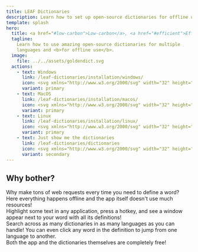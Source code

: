 ```yaml
---
title: LEAF Dictionaries
description: Learn how to set up open-source dictionaries for offline use.
template: splash
hero:
  title: <a href="#low-carbon">Low-carbon</a>, <a href="#efficient">Efficient</a>,<br /><a href="#amazing">Amazing</a> & <a href="#free">Free</a> Dictionaries
  tagline:
    Learn how to use amazing open-source dictionaries for multiple
    languages and <b>for offline use</b>.
  image:
    file: ../../assets/goldendict.svg
  actions:
    - text: Windows
      link: /leaf-dictionaries/installation/windows/
      icon: <svg xmlns="http://www.w3.org/2000/svg" width="32" height="32" viewBox="0 0 24 24"><path fill="currentColor" d="m3 5.557l7.357-1.002l.004 7.097l-7.354.042L3 5.557zm7.354 6.913l.006 7.103l-7.354-1.011v-6.14l7.348.048zm.892-8.046L21.001 3v8.562l-9.755.077V4.424zm9.758 8.113l-.003 8.523l-9.755-1.378l-.014-7.161l9.772.016z"/></svg>
      variant: primary
    - text: MacOS
      link: /leaf-dictionaries/installation/macos/
      icon: <svg xmlns="http://www.w3.org/2000/svg" width="32" height="32" viewBox="0 0 24 24"><path fill="currentColor" d="M19.665 16.811a10.316 10.316 0 0 1-1.021 1.837c-.537.767-.978 1.297-1.316 1.592c-.525.482-1.089.73-1.692.744c-.432 0-.954-.123-1.562-.373c-.61-.249-1.17-.371-1.683-.371c-.537 0-1.113.122-1.73.371c-.616.25-1.114.381-1.495.393c-.577.025-1.154-.229-1.729-.764c-.367-.32-.826-.87-1.377-1.648c-.59-.829-1.075-1.794-1.455-2.891c-.407-1.187-.611-2.335-.611-3.447c0-1.273.275-2.372.826-3.292a4.857 4.857 0 0 1 1.73-1.751a4.65 4.65 0 0 1 2.34-.662c.46 0 1.063.142 1.81.422s1.227.422 1.436.422c.158 0 .689-.167 1.593-.498c.853-.307 1.573-.434 2.163-.384c1.6.129 2.801.759 3.6 1.895c-1.43.867-2.137 2.08-2.123 3.637c.012 1.213.453 2.222 1.317 3.023a4.33 4.33 0 0 0 1.315.863c-.106.307-.218.6-.336.882zM15.998 2.38c0 .95-.348 1.838-1.039 2.659c-.836.976-1.846 1.541-2.941 1.452a2.955 2.955 0 0 1-.021-.36c0-.913.396-1.889 1.103-2.688c.352-.404.8-.741 1.343-1.009c.542-.264 1.054-.41 1.536-.435c.013.128.019.255.019.381z"/></svg>
      variant: primary
    - text: Linux
      link: /leaf-dictionaries/installation/linux/
      icon: <svg xmlns="http://www.w3.org/2000/svg" width="32" height="32" viewBox="0 0 24 24"><path fill="currentColor" d="M12.642 8.084c-.364.189-.79.42-1.242.42s-.81-.209-1.066-.413c-.13-.101-.234-.202-.313-.276c-.137-.108-.12-.259-.064-.254c.094.012.108.136.168.191c.08.075.18.172.302.269c.243.192.567.38.973.38s.878-.238 1.167-.4c.163-.092.371-.256.541-.381c.13-.095.125-.21.232-.198c.107.013.028.127-.122.258a3.404 3.404 0 0 1-.576.404z"/><path fill="currentColor" d="M19.649 17.77c-.142-.16-.209-.456-.281-.771s-.153-.654-.411-.874l-.002-.001a1.054 1.054 0 0 0-.317-.192c.359-1.065.219-2.126-.145-3.084c-.444-1.177-1.222-2.202-1.815-2.903c-.664-.838-1.313-1.633-1.301-2.808c.021-1.793.197-5.118-2.958-5.122a4.66 4.66 0 0 0-.401.017c-3.526.283-2.59 4.008-2.643 5.255c-.064.912-.249 1.631-.877 2.523c-.736.876-1.774 2.295-2.266 3.771c-.232.697-.342 1.407-.241 2.08a1.9 1.9 0 0 0-.091.089c-.216.231-.376.511-.555.699c-.166.167-.403.229-.664.323s-.547.231-.721.565l-.001.002a1 1 0 0 0-.108.484c0 .154.023.311.046.461c.048.313.097.609.032.81c-.206.564-.232.954-.087 1.237c.146.284.444.409.783.479c.676.141 1.592.106 2.314.489l.062-.117l-.061.118c.773.404 1.557.547 2.182.405c.454-.104.821-.374 1.011-.789c.489-.002 1.025-.209 1.885-.256c.583-.047 1.312.207 2.149.16a1.119 1.119 0 0 0 .099.264c.324.649.928.946 1.571.896s1.329-.43 1.883-1.089l-.102-.085l.102.084c.527-.64 1.403-.905 1.984-1.255c.29-.175.525-.395.544-.713c.018-.318-.169-.675-.599-1.152zm-7.79-11.708c-.003-.234.036-.435.126-.639s.201-.351.358-.47s.312-.174.494-.176h.009c.179 0 .332.053.489.167c.159.116.274.261.366.463a1.493 1.493 0 0 1 .141.636c.002.235-.038.435-.127.639a1.23 1.23 0 0 1-.18.299l-.074-.033c-.089-.038-.167-.069-.237-.096s-.124-.044-.181-.064c.041-.049.122-.108.151-.181a.943.943 0 0 0 .072-.347l.002-.016a.953.953 0 0 0-.05-.337c-.038-.113-.086-.195-.155-.263s-.139-.099-.223-.101h-.011a.324.324 0 0 0-.217.086a.618.618 0 0 0-.174.25a.944.944 0 0 0-.072.348l-.001.015a.992.992 0 0 0 .014.2a2.463 2.463 0 0 0-.507-.171a1.681 1.681 0 0 1-.014-.19v-.019zm-2.144.052c-.012-.202.009-.376.064-.556s.13-.311.238-.418a.516.516 0 0 1 .349-.168h.03c.118 0 .225.04.335.127a.968.968 0 0 1 .284.389c.076.171.116.343.127.545v.002a1.51 1.51 0 0 1-.002.243c-.023.006-.046.014-.068.021c-.128.044-.23.093-.328.158a.845.845 0 0 0 .003-.214v-.012a.95.95 0 0 0-.068-.274a.523.523 0 0 0-.138-.203c-.052-.044-.1-.065-.153-.064l-.017.001c-.061.005-.11.034-.157.092a.536.536 0 0 0-.101.223a.912.912 0 0 0-.019.293l.001.012c.01.103.031.189.067.275a.528.528 0 0 0 .166.224c-.059.045-.098.078-.146.113l-.11.081a.995.995 0 0 1-.229-.342a1.528 1.528 0 0 1-.128-.546v-.002zm.155 1.228c.187-.14.315-.234.402-.298c.086-.063.121-.086.148-.112h.001c.14-.132.362-.374.699-.49c.115-.04.245-.065.39-.066c.275-.001.608.089 1.01.348c.247.16.439.174.882.363h.001c.213.087.338.202.399.321c.061.12.063.25.012.387c-.103.273-.429.562-.887.705h-.001c-.224.072-.418.233-.647.364a1.449 1.449 0 0 1-.842.217a1.105 1.105 0 0 1-.374-.083a1.202 1.202 0 0 1-.27-.167c-.161-.131-.303-.295-.51-.416h-.002c-.333-.19-.515-.408-.573-.598c-.057-.189-.003-.351.162-.475zm.131 13.018v.001c-.047.623-.398.961-.938 1.085c-.539.123-1.27 0-1.999-.381h-.001c-.808-.427-1.768-.385-2.384-.514c-.308-.064-.509-.161-.602-.341c-.092-.18-.094-.494.102-1.028l.001-.002l.001-.002c.097-.299.025-.626-.021-.934c-.047-.307-.07-.586.034-.781l.001-.002c.135-.259.332-.352.576-.439c.245-.088.534-.157.764-.386l.001-.001l.001-.001c.212-.223.371-.503.557-.702c.157-.167.314-.279.551-.28h.009c.041 0 .085.003.132.011c.314.047.588.268.853.625l.762 1.389h.001c.202.423.631.89.994 1.365c.362.475.644.952.607 1.317l-.002.001zm-.063-1.01a6.721 6.721 0 0 0-.333-.469a13.467 13.467 0 0 0-.229-.293c.151 0 .28-.024.384-.072a.486.486 0 0 0 .266-.274c.09-.242 0-.583-.288-.973c-.29-.39-.778-.83-1.494-1.269c-.527-.328-.821-.729-.959-1.165s-.119-.907-.013-1.373c.204-.894.729-1.762 1.063-2.308c.09-.066.032.123-.339.811c-.332.629-.953 2.081-.103 3.214a6.722 6.722 0 0 1 .538-2.398c.472-1.067 1.456-2.919 1.534-4.395c.041.029.18.123.241.158c.182.106.316.262.492.403c.177.142.396.264.729.283l.093.003c.343 0 .61-.112.833-.239c.242-.138.436-.292.618-.351h.001c.387-.122.694-.335.869-.585c.302 1.186 1.001 2.897 1.45 3.733c.239.443.715 1.385.92 2.52c.13-.004.273.015.427.054c.537-1.393-.455-2.892-.909-3.31c-.184-.178-.192-.258-.102-.254c.492.436 1.139 1.311 1.374 2.3c.107.451.13.925.016 1.393c.056.023.113.048.171.076c.862.42 1.181.785 1.027 1.283c-.05-.002-.1-.001-.148 0h-.014c.125-.395-.151-.687-.889-1.02c-.764-.336-1.373-.303-1.476.379a1.302 1.302 0 0 0-.017.109c-.057.02-.114.045-.172.076c-.358.197-.555.553-.664.99c-.108.437-.14.964-.17 1.558c-.019.298-.141.702-.266 1.129c-1.249.897-2.986 1.283-4.461.276zm9.628.057c-.524.317-1.456.593-2.05 1.313c-.517.615-1.146.952-1.7.996c-.555.044-1.033-.186-1.315-.752v-.001l-.001-.003c-.175-.333-.102-.858.045-1.412c.147-.554.359-1.123.388-1.585v-.001c.03-.592.063-1.11.163-1.509c.1-.399.256-.669.533-.821l.039-.02c.031.513.285 1.036.734 1.149c.491.129 1.199-.292 1.498-.636c.06-.002.118-.006.175-.007c.262-.006.481.009.707.205v.001h.001c.173.146.255.423.326.733c.071.31.128.647.342.888h.001c.41.456.542.764.531.96c-.011.198-.153.344-.417.502z"/><path fill="currentColor" d="M11.738 6.762c.015.048.093.04.138.063c.04.02.071.065.116.066c.042.001.107-.015.113-.057c.008-.056-.073-.091-.126-.111c-.067-.026-.153-.039-.216-.004c-.014.008-.03.027-.025.043zm-.46 0c-.016.048-.094.04-.139.063c-.039.02-.071.065-.115.066c-.042.001-.108-.015-.114-.057c-.007-.056.074-.091.126-.111c.067-.026.153-.039.217-.004c.015.008.03.027.025.043z"/></svg>
      variant: primary
    - text: Just show me the dictionaries
      link: /leaf-dictionaries/dictionaries
      icon: <svg xmlns="http://www.w3.org/2000/svg" width="32" height="32" viewBox="0 0 64 64"><path fill="currentColor" d="m57.063 20.218l1.029-1.698s.906-1.502.906-3.519c0-4.886-4.662-4.757-4.662-4.757L44.179 7.479L38.638 2l-7.291 1.985l-2.391-.651l-1.817 1.797l-10.497 2.858s-4.04-.111-4.04 4.123c0 1.748.786 3.05.786 3.05l1.351 2.23l-1.187 1.172l-5.86 1.596s-4.662-.129-4.662 4.757a7.56 7.56 0 0 0 .779 3.281L2 29.987l.949.376c.021.051.029.108.07.149c1.835 1.839 1.684 4.309 1.422 5.643l-1.109 1.111l8.401 4.039L23.271 60.35c1.849 2.906 5.774 1.088 5.774 1.088l29.649-14.256l-1.109-1.111c-.262-1.334-.413-3.804 1.422-5.644c.041-.041.049-.098.07-.148l.949-.377l-5.513-5.45l6.33-3.043l-.961-.963c-.227-1.156-.358-3.297 1.233-4.891c.035-.036.041-.084.06-.129l.825-.327l-4.937-4.881m-5.685-8.835l-1.25 1.978l-3.234-3.198l4.484 1.22M39.176 7.144l4.643 4.963l-16.789 6.067l-3.965-6.156l16.111-4.874M15.744 19.052l11.457 18.911l-21.827-8.658l10.37-10.253m-4.775 2.067l-1.345 1.33l-.538-.825l1.883-.505m-4.247 1.034l1.252 1.927l-2.713 2.682a5.586 5.586 0 0 1-.331-1.845c0-1.826.906-2.521 1.792-2.764M5.154 37.026l.015-.058l25.147 11.007l-24.95-11.894c.023-.135.041-.284.06-.434l19.533 8.18l-19.465-9.116a7.723 7.723 0 0 0-.086-1.245l18.079 7.445L5.165 32.4a6.048 6.048 0 0 0-.47-1.137l24.883 10.625l.566.934c1.167 1.834 3.284 1.495 4.351 1.177c1.475.728 4.119 2.412 3.442 4.893c-.357 1.312-1.142 1.948-2.399 1.948c-1.273 0-2.544-.666-2.557-.675L5.154 37.026M30.2 50.185l-1.966.814l-1.67-2.563l3.636 1.749m-7.614 5.381l-7.729-12.759l7.682 3.693l3.633 5.592c-1.465.626-3.102 2.055-3.586 3.474m34.033-12.184a7.731 7.731 0 0 0-.086 1.245l-19.465 9.116l19.533-8.18c.019.149.036.299.06.434l-24.95 11.895l25.147-11.007a.982.982 0 0 1 .015.058L29.046 60.08c-.013.009-1.282.675-2.557.675c-1.258 0-2.042-.637-2.399-1.948c-.918-3.367 4.302-5.276 4.38-5.305l4.575-1.952c.491.209 3.994 1.584 5.711-1.115l1.083-1.786l17.494-7.47a6.12 6.12 0 0 0-.471 1.137L38.54 50.827l18.079-7.445m.034-4.161l-14.825 6.144l4.114-6.791l6.767-3.253l3.944 3.9m2.393-11.107a6.9 6.9 0 0 0-.075 1.079l-16.868 7.9l16.928-7.089c.017.129.031.26.052.376L37.459 40.688l21.794-9.539a.46.46 0 0 1 .013.05L35.149 42.586c-.011.007-1.112.585-2.216.585c-1.091 0-1.77-.553-2.079-1.689c-.796-2.918 3.728-4.572 3.796-4.597l25.014-10.68a5.268 5.268 0 0 0-.407.986l-15.88 7.376l15.669-6.453"/></svg>
      variant: secondary
---
```



## Why bother?

<CardGrid stagger>
  <Card title="Low-carbon" icon="sun">
    <div id="low-carbon">
      Why make tons of web requests every time you need to define a word? Here
      everything happens offline and the app itself doesn't use much resources!
    </div>
  </Card>
  <Card title="Definition pop-up" icon="document">
    <div id="efficient">
      Highlight some text in any application, press a hotkey, and see a window
      appear next to your word with all its definitions!
    </div>
  </Card>
  <Card title="Supports multiple languages" icon="list-format">
    <div id="amazing">
      Search across as many dictionaries in as many languages as you can handle!
      You can even click any word in the definition to jump from one language to
      another.
    </div>
  </Card>
  <Card title="Free" icon="sun">
    <div id="free">
      Both the app and the dictionaries themselves are completely free!
    </div>
  </Card>
</CardGrid>
